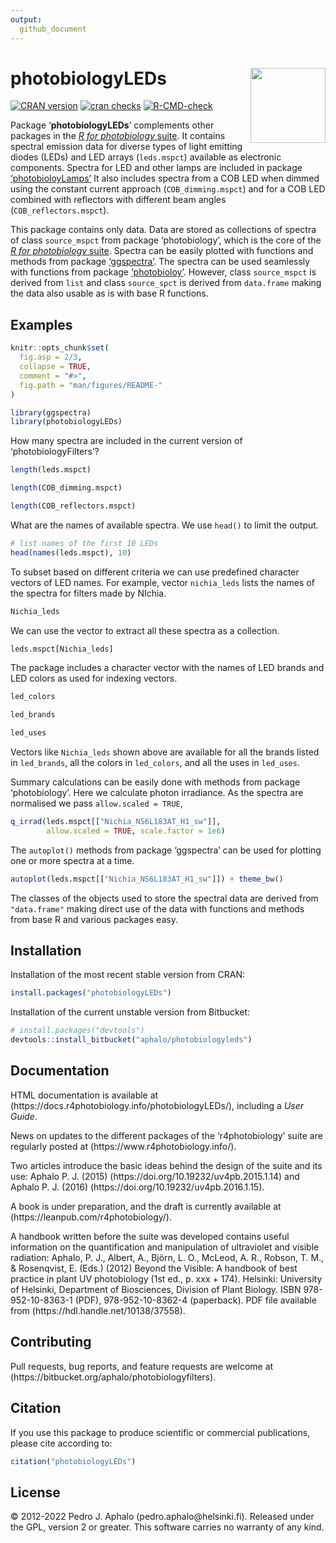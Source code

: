```yaml
---
output:
  github_document
---
```


# photobiologyLEDs <img src="man/figures/logo.png" align="right" width="120" />

<!-- badges: start -->
[![CRAN version](https://www.r-pkg.org/badges/version-last-release/photobiologyLEDs)](https://cran.r-project.org/package=photobiologyLEDs) 
[![cran checks](https://cranchecks.info/badges/worst/photobiologyLEDs)](https://cran.r-project.org/web/checks/check_results_photobiologyLEDs.html)
[![R-CMD-check](https://github.com/aphalo/photobiologyLEDs/workflows/R-CMD-check/badge.svg)](https://github.com/aphalo/photobiologyLEDs/actions)
<!-- badges: end -->

Package '**photobiologyLEDs**' complements other packages in the [_R for photobiology_ suite](https://www.r4photobiology.info/). It contains spectral emission data for diverse types of light emitting diodes (LEDs) and LED arrays (`leds.mspct`) available as electronic components. Spectra for LED and other lamps are included in package ['photobioloyLamps'](https://docs.r4photobiology.info/photobiologyLamps/) It also includes spectra from a COB LED when dimmed using the constant current approach (`COB_dimming.mspct`) and for a COB LED combined with reflectors with different beam angles (`COB_reflectors.mspct`).

This package contains only data. Data are stored as collections of spectra of class `source_mspct` from package 'photobiology', which is the core of the 
[_R for photobiology_ suite](https://www.r4photobiology.info/). Spectra can
be easily plotted with functions and methods from package ['ggspectra'](https://docs.r4photobiology.info/ggspectra/). The spectra can be used seamlessly with functions from package ['photobioloy'](https://docs.r4photobiology.info/photobiology/). However,
class `source_mspct` is derived from `list` and class `source_spct` is derived from `data.frame` making the data also usable as is with base R functions.
 
## Examples

```r
knitr::opts_chunk$set(
  fig.asp = 2/3,
  collapse = TRUE,
  comment = "#>",
  fig.path = "man/figures/README-"
)
```

```r
library(ggspectra)
library(photobiologyLEDs)
```

How many spectra are included in the current version of 'photobiologyFilters'?

```r
length(leds.mspct)
```

```r
length(COB_dimming.mspct)
```

```r
length(COB_reflectors.mspct)
```

What are the names of available spectra. We use `head()` to limit the output.

```r
# list names of the first 10 LEDs
head(names(leds.mspct), 10)
```

To subset based on different criteria we can use predefined character vectors of LED names. For example, vector `nichia_leds` lists the names of the spectra for filters made by NIchia. 

```r
Nichia_leds
```

We can use the vector to extract all these spectra as a collection.

```r
leds.mspct[Nichia_leds]
```

The package includes a character vector with the names of LED brands and LED colors as used for indexing vectors.

```r
led_colors
```

```r
led_brands
```

```r
led_uses
```

Vectors like `Nichia_leds` shown above are available for all the brands listed in `led_brands`, all the colors in `led_colors`, and all the uses in `led_uses`.

Summary calculations can be easily done with methods from package 'photobiology'. Here we calculate photon irradiance. As the spectra are normalised we pass `allow.scaled = TRUE`, 

```r
q_irrad(leds.mspct[["Nichia_NS6L183AT_H1_sw"]], 
        allow.scaled = TRUE, scale.factor = 1e6)
```

The `autoplot()` methods from package 'ggspectra' can be used for plotting one or more spectra at a time.

```r
autoplot(leds.mspct[["Nichia_NS6L183AT_H1_sw"]]) + theme_bw()
```

The classes of the objects used to store the spectral data are derived from `"data.frame"` making direct use of the data with functions and methods from base R and various packages easy.

## Installation

Installation of the most recent stable version from CRAN:

```r
install.packages("photobiologyLEDs")
```

Installation of the current unstable version from Bitbucket:

```r
# install.packages("devtools")
devtools::install_bitbucket("aphalo/photobiologyleds")
```

## Documentation 

HTML documentation is available at (https://docs.r4photobiology.info/photobiologyLEDs/), including a _User Guide_.

News on updates to the different packages of the 'r4photobiology' suite are regularly posted at (https://www.r4photobiology.info/).

Two articles introduce the basic ideas behind the design of the suite and its use:
Aphalo P. J. (2015) (https://doi.org/10.19232/uv4pb.2015.1.14) and Aphalo P. J. (2016)  (https://doi.org/10.19232/uv4pb.2016.1.15).

A book is under preparation, and the draft is currently available at (https://leanpub.com/r4photobiology/).

A handbook written before the suite was developed contains useful information on the quantification and manipulation of ultraviolet and visible radiation:
Aphalo, P. J., Albert, A., Björn, L. O., McLeod, A. R., Robson, T. M., & Rosenqvist, E. (Eds.) (2012) Beyond the Visible: A handbook of best practice in plant UV photobiology (1st ed., p. xxx + 174). Helsinki: University of Helsinki, Department of Biosciences, Division of Plant Biology. ISBN 978-952-10-8363-1 (PDF), 978-952-10-8362-4 (paperback). PDF file available from (https://hdl.handle.net/10138/37558).

## Contributing

Pull requests, bug reports, and feature requests are welcome at (https://bitbucket.org/aphalo/photobiologyfilters).

## Citation

If you use this package to produce scientific or commercial publications, please cite according to:

```r
citation("photobiologyLEDs")
```

## License

© 2012-2022 Pedro J. Aphalo (pedro.aphalo@helsinki.fi). Released under the GPL, version 2 or greater. This software carries no warranty of any kind.
